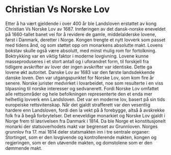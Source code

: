 # Christian Vs Norske Lov

Etter å ha vært gjeldende i over 400 år ble Landsloven erstattet av kong Christian Vs Norske Lov av 1687. Innføringen av det dansk-norske eneveldet på 1660-tallet banet vei for å revidere de gamle, middelalderske lovene, først i Danmark, deretter i Norge. Kongen trengte et nytt lovverk som passet med tidens ånd, og som støttet opp om monarkens absolutte makt. Lovens bokstav skulle også være absolutt, med minst mulig rom for fortolkning. Boktrykking var en viktig faktor i moderne lovgivning. Lovene kunne masseproduseres i et stort antall og i uforandret form, til forskjell fra tidligere avskrifter av lover der ingen avskrifter var identiske. Dette ga lovene økt autoritet. Danske Lov av 1683 var den første landsdekkende danske loven. Den var utgangspunktet for Norske Lov, som kom fire år senere. Norske jurister medvirket i lovarbeidet, noe som resulterte i en viss tilpasning til norske interesser og sedvanerett. Fordi Norske Lov omfattet alle rettsområder og hele befolkningen representerte den et enda mer helhetlig lovverk enn Landsloven. Det var en moderne lov, basert på sin tids europeiske rettsvitenskap. Når det gjaldt strafferett var den vesentlig hardere enn Landsloven, fordi den la vekt på å forebygge, altså å avskrekke folk fra å begå forbrytelser. Det eneveldige monarkiet og Norske Lov gjaldt i Norge frem til løsrivelsen fra Danmark i 1814. Da ble Norge et konstitusjonelt monarki der statsoverhodets makt var begrenset av Grunnloven. Norges grunnlov fra 17. mai 1814 deler statsmakten inn i tre sentrale organer: Stortinget, som er den lovgivende og kontrollerende makten, kongen og regjeringen, som er den utøvende makten, og domstolene som er den dømmende makt.
